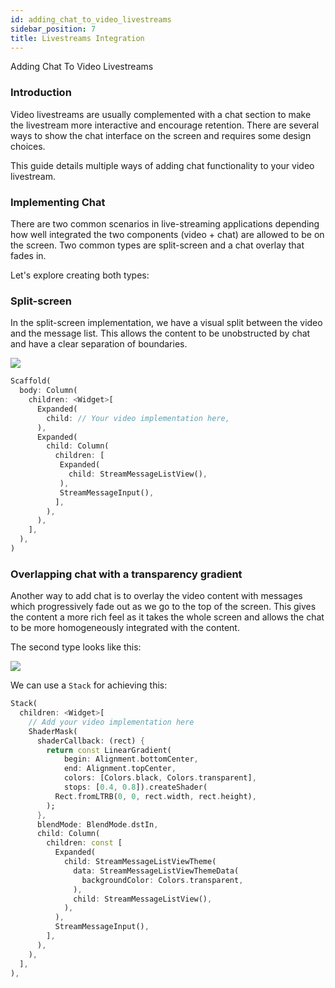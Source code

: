 ```yaml
---
id: adding_chat_to_video_livestreams
sidebar_position: 7
title: Livestreams Integration
---
```


Adding Chat To Video Livestreams

### Introduction

Video livestreams are usually complemented with a chat section to make the livestream more interactive
and encourage retention. There are several ways to show the chat interface on the screen and requires
some design choices.

This guide details multiple ways of adding chat functionality to your video livestream.

### Implementing Chat

There are two common scenarios in live-streaming applications depending how well integrated the two
components (video + chat) are allowed to be on the screen. Two common types are split-screen and a
chat overlay that fades in.

Let's explore creating both types:

### Split-screen

In the split-screen implementation, we have a visual split between the video and the message list.
This allows the content to be unobstructed by chat and have a clear separation of boundaries.

![](../assets/live_stream_1.jpg)

```dart
Scaffold(
  body: Column(
    children: <Widget>[
      Expanded(
        child: // Your video implementation here,
      ),
      Expanded(
        child: Column(
          children: [
           Expanded(
             child: StreamMessageListView(),
           ),
           StreamMessageInput(),
          ],
        ),
      ),
    ],
  ),
)
```

### Overlapping chat with a transparency gradient

Another way to add chat is to overlay the video content with messages which progressively fade out
as we go to the top of the screen. This gives the content a more rich feel as it takes the whole
screen and allows the chat to be more homogeneously integrated with the content.

The second type looks like this:

![](../assets/live_stream_2.jpg)

We can use a `Stack` for achieving this:

```dart
Stack(
  children: <Widget>[
    // Add your video implementation here
    ShaderMask(
      shaderCallback: (rect) {
        return const LinearGradient(
            begin: Alignment.bottomCenter,
            end: Alignment.topCenter,
            colors: [Colors.black, Colors.transparent],
            stops: [0.4, 0.8]).createShader(
          Rect.fromLTRB(0, 0, rect.width, rect.height),
        );
      },
      blendMode: BlendMode.dstIn,
      child: Column(
        children: const [
          Expanded(
            child: StreamMessageListViewTheme(
              data: StreamMessageListViewThemeData(
                backgroundColor: Colors.transparent,
              ),
              child: StreamMessageListView(),
            ),
          ),
          StreamMessageInput(),
        ],
      ),
    ),
  ],
),
```

